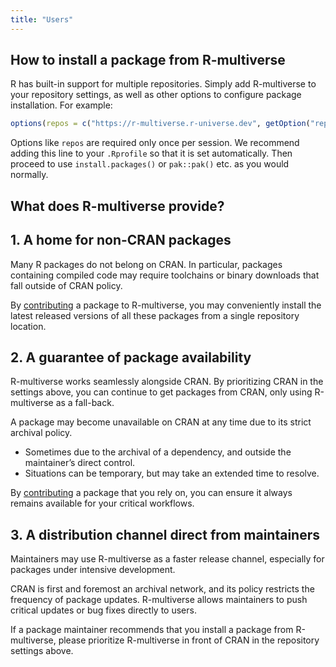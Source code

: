 ```yaml
---
title: "Users"
---
```


## How to install a package from R-multiverse

R has built-in support for multiple repositories. Simply add R-multiverse to your repository settings, as well as other options to configure package installation. For example:

```r
options(repos = c("https://r-multiverse.r-universe.dev", getOption("repos")))
```

Options like `repos` are required only once per session. We recommend adding this line to your `.Rprofile` so that it is set automatically. Then proceed to use `install.packages()` or `pak::pak()` etc. as you would normally.

## What does R-multiverse provide?

::: {.callout-tip collapse="true"}
## 1. A home for non-CRAN packages

Many R packages do not belong on CRAN. In particular, packages containing compiled code may require toolchains or binary downloads that fall outside of CRAN policy.

By [contributing](contributors.qmd) a package to R-multiverse, you may conveniently install the latest released versions of all these packages from a single repository location.
:::

::: {.callout-tip collapse="true"}
## 2. A guarantee of package availability

R-multiverse works seamlessly alongside CRAN. By prioritizing CRAN in the settings above, you can continue to get packages from CRAN, only using R-multiverse as a fall-back.

A package may become unavailable on CRAN at any time due to its strict archival policy.

- Sometimes due to the archival of a dependency, and outside the maintainer's direct control.
- Situations can be temporary, but may take an extended time to resolve.

By [contributing](contributors.qmd) a package that you rely on, you can ensure it always remains available for your critical workflows.
:::

::: {.callout-tip collapse="true"}
## 3. A distribution channel direct from maintainers

Maintainers may use R-multiverse as a faster release channel, especially for packages under intensive development. 

CRAN is first and foremost an archival network, and its policy restricts the frequency of package updates. R-multiverse allows maintainers to push critical updates or bug fixes directly to users.

If a package maintainer recommends that you install a package from R-multiverse, please prioritize R-multiverse in front of CRAN in the repository settings above.
:::
